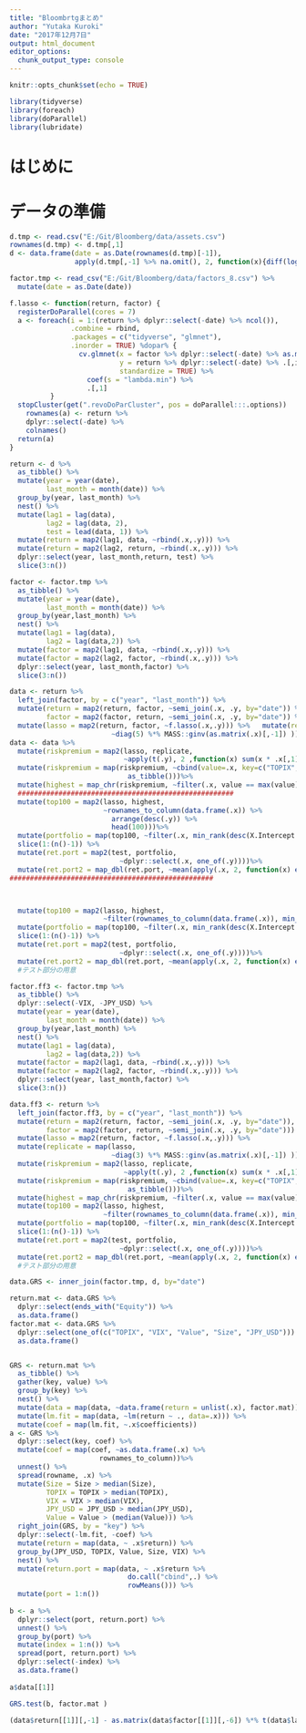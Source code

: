```yaml
---
title: "Bloombrtgまとめ"
author: "Yutaka Kuroki"
date: "2017年12月7日"
output: html_document
editor_options: 
  chunk_output_type: console
---
```


```r
knitr::opts_chunk$set(echo = TRUE)
```

```r
library(tidyverse)
library(foreach)
library(doParallel)
library(lubridate)
```


# はじめに

# データの準備

```r
d.tmp <- read.csv("E:/Git/Bloomberg/data/assets.csv")
rownames(d.tmp) <- d.tmp[,1]
d <- data.frame(date = as.Date(rownames(d.tmp)[-1]),
                apply(d.tmp[,-1] %>% na.omit(), 2, function(x){diff(log(x))}))
```

```r
factor.tmp <- read_csv("E:/Git/Bloomberg/data/factors_8.csv") %>% 
  mutate(date = as.Date(date)) 
```

```r

f.lasso <- function(return, factor) {
  registerDoParallel(cores = 7)
  a <- foreach(i = 1:(return %>% dplyr::select(-date) %>% ncol()),
               .combine = rbind,
               .packages = c("tidyverse", "glmnet"),
               .inorder = TRUE) %dopar% {
                 cv.glmnet(x = factor %>% dplyr::select(-date) %>% as.matrix(),
                           y = return %>% dplyr::select(-date) %>% .[,i] %>% as.matrix(),
                           standardize = TRUE) %>% 
                   coef(s = "lambda.min") %>% 
                   .[,1]
          }
  stopCluster(get(".revoDoParCluster", pos = doParallel:::.options))
    rownames(a) <- return %>% 
    dplyr::select(-date) %>% 
    colnames()
  return(a)
}

```

```r
return <- d %>% 
  as_tibble() %>% 
  mutate(year = year(date),
         last_month = month(date)) %>% 
  group_by(year, last_month) %>% 
  nest() %>% 
  mutate(lag1 = lag(data),
         lag2 = lag(data, 2),
         test = lead(data, 1)) %>% 
  mutate(return = map2(lag1, data, ~rbind(.x,.y))) %>% 
  mutate(return = map2(lag2, return, ~rbind(.x,.y))) %>% 
  dplyr::select(year, last_month,return, test) %>% 
  slice(3:n())

factor <- factor.tmp %>% 
  as_tibble() %>% 
  mutate(year = year(date),
         last_month = month(date)) %>%
  group_by(year,last_month) %>% 
  nest() %>% 
  mutate(lag1 = lag(data),
         lag2 = lag(data,2)) %>% 
  mutate(factor = map2(lag1, data, ~rbind(.x,.y))) %>% 
  mutate(factor = map2(lag2, factor, ~rbind(.x,.y))) %>% 
  dplyr::select(year, last_month,factor) %>% 
  slice(3:n()) 

data <- return %>% 
  left_join(factor, by = c("year", "last_month")) %>% 
  mutate(return = map2(return, factor, ~semi_join(.x, .y, by="date")) %>% as.matrix(),
         factor = map2(factor, return, ~semi_join(.x, .y, by="date")) %>% as.matrix()) %>% 
  mutate(lasso = map2(return, factor, ~f.lasso(.x,.y))) %>%   mutate(replicate = map(lasso,
                         ~diag(5) %*% MASS::ginv(as.matrix(.x)[,-1]) )) 
data <- data %>% 
  mutate(riskpremium = map2(lasso, replicate,
                            ~apply(t(.y), 2 ,function(x) sum(x * .x[,1])))) %>% 
  mutate(riskpremium = map(riskpremium, ~cbind(value=.x, key=c("TOPIX", "VIX", "Value", "Size", "JPY_USD")) %>% 
                             as_tibble()))%>% 
  mutate(highest = map_chr(riskpremium, ~filter(.x, value == max(value))$key)) %>% 
  #####################################################
  mutate(top100 = map2(lasso, highest,
                       ~rownames_to_column(data.frame(.x)) %>% 
                         arrange(desc(.y)) %>% 
                         head(100)))%>% 
  mutate(portfolio = map(top100, ~filter(.x, min_rank(desc(X.Intercept.)) <= 30)$rowname))%>% 
  slice(1:(n()-1)) %>% 
  mutate(ret.port = map2(test, portfolio, 
                           ~dplyr::select(.x, one_of(.y))))%>% 
  mutate(ret.port2 = map_dbl(ret.port, ~mean(apply(.x, 2, function(x) exp(sum(x))))))
##################################################



  mutate(top100 = map2(lasso, highest,
                       ~filter(rownames_to_column(data.frame(.x)), min_rank(desc(.y)) <= 100)))%>% 
  mutate(portfolio = map(top100, ~filter(.x, min_rank(desc(X.Intercept.)) <= 30)$rowname))%>% 
  slice(1:(n()-1)) %>% 
  mutate(ret.port = map2(test, portfolio, 
                           ~dplyr::select(.x, one_of(.y))))%>% 
  mutate(ret.port2 = map_dbl(ret.port, ~mean(apply(.x, 2, function(x) exp(sum(x))))))
  #テスト部分の用意

```


```r

factor.ff3 <- factor.tmp %>% 
  as_tibble() %>% 
  dplyr::select(-VIX, -JPY_USD) %>% 
  mutate(year = year(date),
         last_month = month(date)) %>%
  group_by(year,last_month) %>% 
  nest() %>% 
  mutate(lag1 = lag(data),
         lag2 = lag(data,2)) %>% 
  mutate(factor = map2(lag1, data, ~rbind(.x,.y))) %>% 
  mutate(factor = map2(lag2, factor, ~rbind(.x,.y))) %>% 
  dplyr::select(year, last_month,factor) %>% 
  slice(3:n()) 

data.ff3 <- return %>% 
  left_join(factor.ff3, by = c("year", "last_month")) %>% 
  mutate(return = map2(return, factor, ~semi_join(.x, .y, by="date")),
         factor = map2(factor, return, ~semi_join(.x, .y, by="date"))) %>% 
  mutate(lasso = map2(return, factor, ~f.lasso(.x,.y))) %>% 
  mutate(replicate = map(lasso,
                         ~diag(3) %*% MASS::ginv(as.matrix(.x)[,-1]) )) %>%
  mutate(riskpremium = map2(lasso, replicate,
                            ~apply(t(.y), 2 ,function(x) sum(x * .x[,1])))) %>% 
  mutate(riskpremium = map(riskpremium, ~cbind(value=.x, key=c("TOPIX", "Value", "Size")) %>% 
                             as_tibble()))%>% 
  mutate(highest = map_chr(riskpremium, ~filter(.x, value == max(value))$key)) %>% 
  mutate(top100 = map2(lasso, highest,
                       ~filter(rownames_to_column(data.frame(.x)), min_rank(desc(Value)) <= 100))) %>% 
  mutate(portfolio = map(top100, ~filter(.x, min_rank(desc(X.Intercept.)) <= 30)$rowname))%>% 
  slice(1:(n()-1)) %>% 
  mutate(ret.port = map2(test, portfolio, 
                           ~dplyr::select(.x, one_of(.y))))%>% 
  mutate(ret.port2 = map_dbl(ret.port, ~mean(apply(.x, 2, function(x) exp(sum(x))))))
  #テスト部分の用意

```

```r
data.GRS <- inner_join(factor.tmp, d, by="date")

return.mat <- data.GRS %>% 
  dplyr::select(ends_with("Equity")) %>% 
  as.data.frame()
factor.mat <- data.GRS %>% 
  dplyr::select(one_of(c("TOPIX", "VIX", "Value", "Size", "JPY_USD"))) %>% 
  as.data.frame()


GRS <- return.mat %>% 
  as_tibble() %>% 
  gather(key, value) %>% 
  group_by(key) %>% 
  nest() %>%
  mutate(data = map(data, ~data.frame(return = unlist(.x), factor.mat))) %>% 
  mutate(lm.fit = map(data, ~lm(return ~ ., data=.x))) %>% 
  mutate(coef = map(lm.fit, ~.x$coefficients)) 
a <- GRS %>% 
  dplyr::select(key, coef) %>% 
  mutate(coef = map(coef, ~as.data.frame(.x) %>% 
                      rownames_to_column))%>% 
  unnest() %>% 
  spread(rowname, .x) %>% 
  mutate(Size = Size > median(Size),
         TOPIX = TOPIX > median(TOPIX),
         VIX = VIX > median(VIX),
         JPY_USD = JPY_USD > median(JPY_USD),
         Value = Value > (median(Value))) %>% 
  right_join(GRS, by = "key") %>% 
  dplyr::select(-lm.fit, -coef) %>% 
  mutate(return = map(data, ~ .x$return)) %>%
  group_by(JPY_USD, TOPIX, Value, Size, VIX) %>% 
  nest() %>% 
  mutate(return.port = map(data, ~ .x$return %>% 
                             do.call("cbind",.) %>% 
                             rowMeans())) %>% 
  mutate(port = 1:n())
  
b <- a %>% 
  dplyr::select(port, return.port) %>% 
  unnest() %>% 
  group_by(port) %>% 
  mutate(index = 1:n()) %>% 
  spread(port, return.port) %>% 
  dplyr::select(-index) %>% 
  as.data.frame()
  
a$data[[1]]

GRS.test(b, factor.mat ) 
```


```r
(data$return[[1]][,-1] - as.matrix(data$factor[[1]][,-6]) %*% t(data$lasso[[1]][,-1])) %>% as.matrix() %>% as.vector() %>%  summary()
```

